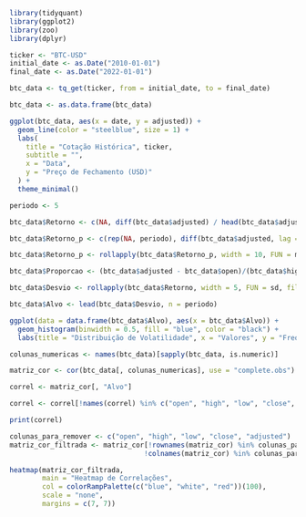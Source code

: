 ```r
library(tidyquant)
library(ggplot2)
library(zoo)
library(dplyr)
```

```r
ticker <- "BTC-USD"
initial_date <- as.Date("2010-01-01")
final_date <- as.Date("2022-01-01")

btc_data <- tq_get(ticker, from = initial_date, to = final_date)

btc_data <- as.data.frame(btc_data)

ggplot(btc_data, aes(x = date, y = adjusted)) +
  geom_line(color = "steelblue", size = 1) +
  labs(
    title = "Cotação Histórica", ticker,
    subtitle = "",
    x = "Data",
    y = "Preço de Fechamento (USD)"
  ) +
  theme_minimal()
```

```r
periodo <- 5

btc_data$Retorno <- c(NA, diff(btc_data$adjusted) / head(btc_data$adjusted, -1) * 100)

btc_data$Retorno_p <- c(rep(NA, periodo), diff(btc_data$adjusted, lag = periodo) / head(btc_data$adjusted, -periodo) * 100)

btc_data$Retorno_p <- rollapply(btc_data$Retorno_p, width = 10, FUN = mean, fill = NA, align = "right")

btc_data$Proporcao <- (btc_data$adjusted - btc_data$open)/(btc_data$high - btc_data$low)

btc_data$Desvio <- rollapply(btc_data$Retorno, width = 5, FUN = sd, fill = NA, align = "right")

btc_data$Alvo <- lead(btc_data$Desvio, n = periodo)

```

```r

ggplot(data = data.frame(btc_data$Alvo), aes(x = btc_data$Alvo)) +
  geom_histogram(binwidth = 0.5, fill = "blue", color = "black") +
  labs(title = "Distribuição de Volatilidade", x = "Valores", y = "Frequência")

```

```r
colunas_numericas <- names(btc_data)[sapply(btc_data, is.numeric)]

matriz_cor <- cor(btc_data[, colunas_numericas], use = "complete.obs")

correl <- matriz_cor[, "Alvo"]

correl <- correl[!names(correl) %in% c("open", "high", "low", "close", "adjusted", "Alvo")]

print(correl)
```

```r
colunas_para_remover <- c("open", "high", "low", "close", "adjusted")
matriz_cor_filtrada <- matriz_cor[!rownames(matriz_cor) %in% colunas_para_remover, 
                                 !colnames(matriz_cor) %in% colunas_para_remover]

heatmap(matriz_cor_filtrada, 
        main = "Heatmap de Correlações",
        col = colorRampPalette(c("blue", "white", "red"))(100),
        scale = "none", 
        margins = c(7, 7))
```

